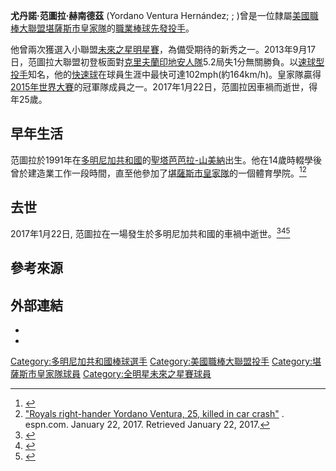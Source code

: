 {{Infobox baseball biography
|name        = 尤丹諾·范圖拉<br />Yordano Ventura
|image       = Yordano Ventura on October 8, 2015.jpg
|image_size  = 280px
|caption     = 范圖拉2015年賽季於堪薩斯市皇家隊
|position    = [[先發投手|先發投手]]
|birth_date  = {{birth date|1991|6|3}}
|death_date  = {{death date and age|2017|1|22|1991|6|3}}
|birth_place = {{DOM}}[[山美納省|山美納省]][[聖塔芭芭拉-山美納|聖塔芭芭拉-山美納]]
|death_place = {{DOM}}[[主教·瑙黎省|主教·瑙黎省]]胡安-阿德里安
|bats        = 右
|throws      = 右
|debutleague = 美國職棒大聯盟
|debutdate   = 9月17日
|debutyear   = 2013年
|debutteam   = 堪薩斯市皇家
|finalleague = 美國職棒大聯盟
|finaldate   = 9月30日
|finalyear   = 2016年
|finalteam   = 堪薩斯市皇家
|statleague  = 美國職棒大聯盟
|stat1label  = 勝敗投數
|stat1value  = 38–31
|stat2label  = [[防禦率|防禦率]]
|stat2value  = 3.89
|stat3label  = [[三振|三振數]]
|stat3value  = 470
|stat4label  = [[每局被上壘率|被上壘率]]
|stat4value  = 1.34
|teams       =
* [[堪薩斯市皇家|堪薩斯市皇家]]（{{mlby|2013}}–{{mlby|2016}}）
|awards      =
* [[世界大賽|世界大賽]]冠軍（{{wsy|2015}}）
}}

'''尤丹諾·范圖拉·赫南德茲''' (Yordano Ventura Hernández; {{IPA-es|ɟʝorˈðano βenˈtuɾa|lang=es}}; {{bd|1991年|6月3日|2017年|1月22日|catIdx=Ventura}})曾是一位隸屬[[美國職棒大聯盟|美國職棒大聯盟]][[堪薩斯市皇家隊|堪薩斯市皇家隊]]的[[職業棒球|職業棒球]][[先發投手|先發投手]]。

他曾兩次獲選入小聯盟[[未來之星明星賽|未來之星明星賽]]，為備受期待的新秀之一。2013年9月17日，范圖拉大聯盟初登板面對[[克里夫蘭印地安人隊|克里夫蘭印地安人隊]]5.2局失1分無關勝負。以[[速球型投手|速球型投手]]知名，他的[[快速球|快速球]]在球員生涯中最快可達102mph(約164km/h)。皇家隊贏得[[2015年世界大賽|2015年世界大賽]]的冠軍隊成員之一。2017年1月22日，范圖拉因車禍而逝世，得年25歲。

==早年生活==
范圖拉於1991年在[[多明尼加共和國|多明尼加共和國]]的[[聖塔芭芭拉-山美納|聖塔芭芭拉-山美納]]出生。他在14歲時輟學後曾於建造業工作一段時間，直至他參加了[[堪薩斯市皇家隊|堪薩斯市皇家隊]]的一個體育學院。<ref name=dreams>{{cite web|url=http://www.kansascity.com/sports/spt-columns-blogs/vahe-gregorian/article343428/Yordano-Ventura-has-the-stuff-dreams-are-made-of.html|title=Yordano Ventura has the stuff dreams are made of|first=Vahe|last=Gregorian|work=Kansas City Star|date=March 30, 2014|accessdate=January 22, 2017|archive-date=2016-08-11|archive-url=https://web.archive.org/web/20160811152344/http://www.kansascity.com/sports/spt-columns-blogs/vahe-gregorian/article343428/Yordano-Ventura-has-the-stuff-dreams-are-made-of.html|dead-url=no}}</ref><ref>[http://www.espn.com/mlb/story/_/id/18531119/kansas-city-royals-right-hander-yordano-ventura-25-killed-car-accident "Royals right-hander Yordano Ventura, 25, killed in car crash"] {{Wayback|url=http://www.espn.com/mlb/story/_/id/18531119/kansas-city-royals-right-hander-yordano-ventura-25-killed-car-accident |date=20170123080839 }}. espn.com. January 22, 2017. Retrieved January 22, 2017.</ref>

==去世==
2017年1月22日, 范圖拉在一場發生於多明尼加共和國{{link-en|Juan Adrián}}的車禍中逝世。<ref name=si>{{cite web|url=http://www.si.com/mlb/2017/01/22/royals-yordano-ventura-dead-car-crash|title=Royals pitcher Yordano Ventura killed in car crash|first=|last=|work=Sports Illustrated|date=January 22, 2017|accessdate=January 22, 2017|archive-date=2017-01-24|archive-url=https://web.archive.org/web/20170124013439/http://www.si.com/mlb/2017/01/22/royals-yordano-ventura-dead-car-crash|dead-url=no}}</ref><ref>{{Cite web|url=http://www.elcaribe.com.do/2017/01/22/confirman-yordano-ventura-tragico-accidente-segundo-pelotero-que-muere-este-domingo|title=Confirman es Yordano Ventura el de trágico accidente; es segundo pelotero que muere este domingo|website=El Caribe|language=es|date=January 22, 2017|access-date=January 22, 2017|deadurl=yes|archiveurl=https://web.archive.org/web/20170123104926/http://www.elcaribe.com.do/2017/01/22/confirman-yordano-ventura-tragico-accidente-segundo-pelotero-que-muere-este-domingo|archivedate=2017年1月23日}}</ref><ref>{{cite web|url=https://www.yahoo.com/news/royals-pitcher-yordano-ventura-killed-162153891.html|title=Royals Pitcher Yordano Ventura Was Killed In A Fatal Car Accident In The Dominican Republic|work=Yahoo Sports|first=Robby|last=Kalland|date=January 22, 2017|accessdate=January 22, 2017|archive-date=2017-02-02|archive-url=https://web.archive.org/web/20170202075033/https://www.yahoo.com/news/royals-pitcher-yordano-ventura-killed-162153891.html|dead-url=no}}</ref>

==參考來源==
{{reflist|2}}

==外部連結==
{{commons category}}
{{baseballstats|mlb=570649|espn=31876|br=v/ventuyo01|fangraphs=11855|cube=Yordano-Ventura|brm=ventur001yor}}
* {{Twitter|name=Yordano Ventura}}
* {{Instagram|YordanoVenturahernandez|Yordano Ventura}}

{{2015年世界大賽冠軍堪薩斯市皇家隊名單}}
{{DEFAULTSORT:Ventura, Yordano}}
[[Category:多明尼加共和國棒球選手|Category:多明尼加共和國棒球選手]]
[[Category:美國職棒大聯盟投手|Category:美國職棒大聯盟投手]]
[[Category:堪薩斯市皇家隊球員|Category:堪薩斯市皇家隊球員]]
[[Category:全明星未來之星賽球員|Category:全明星未來之星賽球員]]